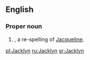 ==English==

===Proper noun===
{{en-proper noun}}

# {{given name|female|from=French}}, a re-spelling of [[Jacqueline]].

[[pl:Jacklyn]]
[[ru:Jacklyn]]
[[sr:Jacklyn]]